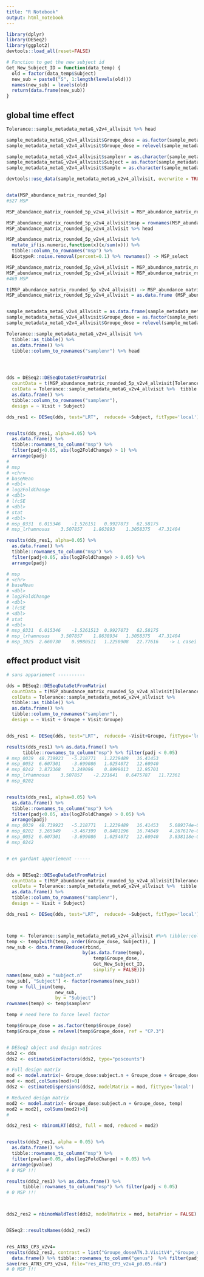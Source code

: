 ```yaml
---
title: "R Notebook"
output: html_notebook
---
```



```r
library(dplyr)
library(DESeq2)
library(ggplot2)
devtools::load_all(reset=FALSE)

```


```r
# Function to get the new subject id
Get_New_Subject_ID = function(data_temp) {
  old = factor(data_temp$Subject)
  new_sub = paste0("S", 1:length(levels(old)))
  names(new_sub) = levels(old)
  return(data.frame(new_sub))
}

```


## global time effect
```r

Tolerance::sample_metadata_metaG_v2v4_allvisit %>% head

sample_metadata_metaG_v2v4_allvisit$Groupe_dose = as.factor(sample_metadata_metaG_v2v4_allvisit$Groupe_dose)
sample_metadata_metaG_v2v4_allvisit$Groupe_dose = relevel(sample_metadata_metaG_v2v4_allvisit$Groupe_dose, ref = "CP.3")

sample_metadata_metaG_v2v4_allvisit$samplenr = as.character(sample_metadata_metaG_v2v4_allvisit$samplenr)
sample_metadata_metaG_v2v4_allvisit$Subject = as.factor(sample_metadata_metaG_v2v4_allvisit$Subject) # je mets subject en factor sinon il me met un warning avec la fonction DESeqDataSetFromMatrix
sample_metadata_metaG_v2v4_allvisit$Sample = as.character(sample_metadata_metaG_v2v4_allvisit$Sample)

devtools::use_data(sample_metadata_metaG_v2v4_allvisit, overwrite = TRUE)


data(MSP_abundance_matrix_rounded_5p)
#527 MSP

MSP_abundance_matrix_rounded_5p_v2v4_allvisit = MSP_abundance_matrix_rounded_5p[match(sample_metadata_metaG_v2v4_allvisit$samplenr, colnames(MSP_abundance_matrix_rounded_5p))]

MSP_abundance_matrix_rounded_5p_v2v4_allvisit$msp = rownames(MSP_abundance_matrix_rounded_5p_v2v4_allvisit)
MSP_abundance_matrix_rounded_5p_v2v4_allvisit %>% head

MSP_abundance_matrix_rounded_5p_v2v4_allvisit %>%
  mutate_if(is.numeric,function(x)(x/sum(x))) %>%
  tibble::column_to_rownames("msp") %>%
  BiotypeR::noise.removal(percent=0.1) %>% rownames() -> MSP_select

MSP_abundance_matrix_rounded_5p_v2v4_allvisit = MSP_abundance_matrix_rounded_5p_v2v4_allvisit[MSP_select,]
MSP_abundance_matrix_rounded_5p_v2v4_allvisit = MSP_abundance_matrix_rounded_5p_v2v4_allvisit[, -81]
#469 MSP

t(MSP_abundance_matrix_rounded_5p_v2v4_allvisit) -> MSP_abundance_matrix_rounded_5p_v2v4_allvisit
MSP_abundance_matrix_rounded_5p_v2v4_allvisit = as.data.frame (MSP_abundance_matrix_rounded_5p_v2v4_allvisit)


sample_metadata_metaG_v2v4_allvisit = as.data.frame(sample_metadata_metaG_v2v4_allvisit)
sample_metadata_metaG_v2v4_allvisit$Groupe_dose = as.factor(sample_metadata_metaG_v2v4_allvisit$Groupe_dose)
sample_metadata_metaG_v2v4_allvisit$Groupe_dose = relevel(sample_metadata_metaG_v2v4_allvisit$Groupe_dose, ref = "CP.3")

Tolerance::sample_metadata_metaG_v2v4_allvisit %>%
  tibble::as_tibble() %>%
  as.data.frame() %>%
  tibble::column_to_rownames("samplenr") %>% head




dds = DESeq2::DESeqDataSetFromMatrix(
  countData = t(MSP_abundance_matrix_rounded_5p_v2v4_allvisit[Tolerance::sample_metadata_metaG_v2v4_allvisit$samplenr,]) +1, 
  colData = Tolerance::sample_metadata_metaG_v2v4_allvisit %>%  tibble::as_tibble() %>%
  as.data.frame() %>%
  tibble::column_to_rownames("samplenr"), 
  design = ~ Visit + Subject)

dds_res1 <- DESeq(dds, test="LRT",  reduced= ~Subject, fitType='local')


results(dds_res1, alpha=0.05) %>% 
  as.data.frame() %>%
  tibble::rownames_to_column("msp") %>%
  filter(padj<0.05, abs(log2FoldChange) > 1) %>%
  arrange(padj)
# 
# msp
# <chr>
# baseMean
# <dbl>
# log2FoldChange
# <dbl>
# lfcSE
# <dbl>
# stat
# <dbl>
# msp_0331	6.015346	-1.526151	0.9927073	62.58175	
# msp_lrhamnosus	3.507857	1.863893	1.3058375	47.31404	

results(dds_res1, alpha=0.05) %>% 
  as.data.frame() %>%
  tibble::rownames_to_column("msp") %>%
  filter(padj<0.05, abs(log2FoldChange) > 0.05) %>%
  arrange(padj)

# msp
# <chr>
# baseMean
# <dbl>
# log2FoldChange
# <dbl>
# lfcSE
# <dbl>
# stat
# <dbl>
# msp_0331	6.015346	-1.5261513	0.9927073	62.58175	
# msp_lrhamnosus	3.507857	1.8638934	1.3058375	47.31404	
# msp_1025	2.660730	0.9980511	1.2250908	22.77616	-> L casei

```

## effect product visit

```r
# sans appariement ----------

dds = DESeq2::DESeqDataSetFromMatrix(
  countData = t(MSP_abundance_matrix_rounded_5p_v2v4_allvisit[Tolerance::sample_metadata_metaG_v2v4_allvisit$samplenr,]) +1, 
  colData = Tolerance::sample_metadata_metaG_v2v4_allvisit %>%
  tibble::as_tibble() %>%
  as.data.frame() %>%
  tibble::column_to_rownames("samplenr"), 
  design = ~ Visit + Groupe + Visit:Groupe)


dds_res1 <- DESeq(dds, test="LRT",  reduced= ~Visit+Groupe, fitType='local')

results(dds_res1) %>% as.data.frame() %>%
      tibble::rownames_to_column("msp") %>% filter(padj < 0.05)
# msp_0039	48.739923	-5.218771	1.2239489	16.41453	
# msp_0052	6.607301	-3.699086	1.0254072	12.60940	
# msp_0242	3.872368	3.249096	0.8999013	12.95701	
# msp_lrhamnosus	3.507857	-2.221641	0.6475787	11.72361	
# msp_0202


results(dds_res1, alpha=0.05) %>% 
  as.data.frame() %>%
  tibble::rownames_to_column("msp") %>%
  filter(padj<0.05, abs(log2FoldChange) > 0.05) %>%
  arrange(padj)
# msp_0039	48.739923	-5.218771	1.2239489	16.41453	5.089374e-05	
# msp_0202	3.265949	-3.467399	0.8481196	16.74849	4.267617e-05	
# msp_0052	6.607301	-3.699086	1.0254072	12.60940	3.838118e-04	
# msp_0242


# en gardant appariement ------


dds = DESeq2::DESeqDataSetFromMatrix(
  countData = t(MSP_abundance_matrix_rounded_5p_v2v4_allvisit[Tolerance::sample_metadata_metaG_v2v4_allvisit$samplenr,]) +1, 
  colData = Tolerance::sample_metadata_metaG_v2v4_allvisit %>%  tibble::as_tibble() %>%
  as.data.frame() %>%
  tibble::column_to_rownames("samplenr"), 
  design = ~ Visit + Subject)

dds_res1 <- DESeq(dds, test="LRT",  reduced= ~Subject, fitType='local')



temp <- Tolerance::sample_metadata_metaG_v2v4_allvisit #%>% tibble::column_to_rownames("samplenr")
temp <- temp[with(temp, order(Groupe_dose, Subject)), ]
new_sub <- data.frame(Reduce(rbind, 
                            by(as.data.frame(temp), 
                                temp$Groupe_dose, 
                                Get_New_Subject_ID, 
                                simplify = FALSE)))
names(new_sub) = "subject.n"
new_sub[, "Subject"] <- factor(rownames(new_sub))
temp = full_join(temp, 
                  new_sub, 
                  by = "Subject")
rownames(temp) <- temp$samplenr

temp # need here to force level factor

temp$Groupe_dose = as.factor(temp$Groupe_dose)
temp$Groupe_dose = relevel(temp$Groupe_dose, ref = "CP.3") 


# DESeq2 object and design matrices
dds2 <- dds
dds2 <- estimateSizeFactors(dds2, type="poscounts")

# Full design matrix
mod <- model.matrix(~ Groupe_dose:subject.n + Groupe_dose + Groupe_dose:Visit, temp)
mod <- mod[,colSums(mod)>0]
dds2 <- estimateDispersions(dds2, modelMatrix = mod, fitType='local')

# Reduced design matrix
mod2 <- model.matrix(~ Groupe_dose:subject.n + Groupe_dose, temp)
mod2 = mod2[, colSums(mod2)>0]
# 

dds2_res1 <- nbinomLRT(dds2, full = mod, reduced = mod2)


results(dds2_res1, alpha = 0.05) %>% 
  as.data.frame() %>%
  tibble::rownames_to_column("msp") %>%
  filter(pvalue<0.05, abs(log2FoldChange) > 0.05) %>%
  arrange(pvalue)
# 0 MSP !!!

results(dds2_res1) %>% as.data.frame() %>%
      tibble::rownames_to_column("msp") %>% filter(padj < 0.05)
# 0 MSP !!!



dds2_res2 = nbinomWaldTest(dds2, modelMatrix = mod, betaPrior = FALSE)


DESeq2::resultsNames(dds2_res2)


res_ATN3_CP3_v2v4=
results(dds2_res2, contrast = list("Groupe_doseATN.3.VisitV4","Groupe_doseCP.3.VisitV4"), alpha = 0.05) %>% 
  data.frame() %>% tibble::rownames_to_column("genus")  %>% filter(padj<0.05)
save(res_ATN3_CP3_v2v4, file="res_ATN3_CP3_v2v4_p0.05.rda")
# 0 MSP !!!



```
